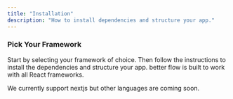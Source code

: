 ```yaml
---
title: "Installation"
description: "How to install dependencies and structure your app."
---
```


### Pick Your Framework

Start by selecting your framework of choice. Then follow the instructions to install the dependencies and structure your app. better flow is built to work with all React frameworks.

<Card title="Nextjs" icon="n" href="/components/installation/nextjs">
  We currently support nextjs but other languages are coming soon.
</Card>
